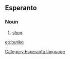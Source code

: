 ==Esperanto==
===Noun===
# [[shop]].

[[eo:butiko]]
[[Category:Esperanto language]]
{{Universala Vortaro}}